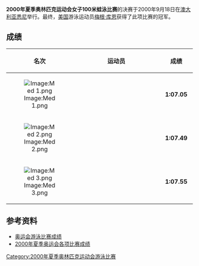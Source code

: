 {{2000年夏季奥林匹克运动会游泳比赛}}
'''2000年夏季奥林匹克运动会女子100米蛙泳比赛'''的决赛于2000年9月18日在[[澳大利亚|澳大利亚]][[悉尼|悉尼]]举行。最终，[[美国|美国]]游泳运动员[[梅根·库恩|梅根·库恩]]获得了此项比赛的冠军。

==成绩==
{| bgcolor="#f7f8ff" cellpadding="3" cellspacing="0" border="1" style="font-size: 92%; border: gray solid 1,5px; border-collapse: collapse;"
|- bgcolor="#efefef"
! 名次
!align="center" style="width: 20em"|运动员
!align="center" style="width: 5em"|成绩
|-
|align="center"|[[Image:Med_1.png|Image:Med 1.png]]
|{{flagIOCathlete|[[梅根·库恩|梅根·库恩]]|USA|2000年夏季}}
|align="center"|'''1:07.05'''
|-
|align="center"|[[Image:Med_2.png|Image:Med 2.png]]
|{{flagIOCathlete|[[莱塞尔·琼斯|莱塞尔·琼斯]]|AUS|2000年夏季}}
|align="center"|'''1:07.49'''
|-
|align="center"|[[Image:Med_3.png|Image:Med 3.png]]
|{{flagIOCathlete|[[彭妮·海恩斯|彭妮·海恩斯]]|RSA|2000年夏季}}
|align="center"|'''1:07.55'''
|}

==参考资料==
* [http://www.usaswimming.org/USASWeb/_Rainbow/2000%20Olympics/6491324e-f89a-428d-a3a5-72190602d288/2000_olympics_200mback_men.html 奥运会游泳比赛成绩] {{Wayback|url=http://www.usaswimming.org/USASWeb/_Rainbow/2000%20Olympics/6491324e-f89a-428d-a3a5-72190602d288/2000_olympics_200mback_men.html |date=20070930185441 }}
* [https://web.archive.org/web/20100606071339/http://www.schoolsports.com.cn/info/info.asp?info_ID=2814 2000年夏季奥运会各项比赛成绩]
[[Category:2000年夏季奥林匹克运动会游泳比赛|Category:2000年夏季奥林匹克运动会游泳比赛]]